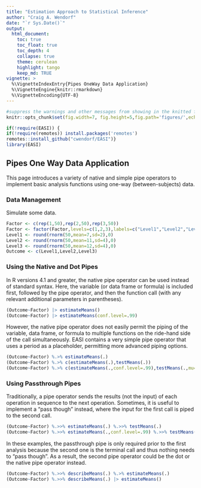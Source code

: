 ```yaml
---
title: "Estimation Approach to Statistical Inference"
author: "Craig A. Wendorf"
date: "`r Sys.Date()`"
output:
  html_document:
    toc: true
    toc_float: true
    toc_depth: 4
    collapse: true
    theme: cerulean
    highlight: tango
    keep_md: TRUE
vignette: >
  %\VignetteIndexEntry{Pipes OneWay Data Application}
  %\VignetteEngine{knitr::rmarkdown}
  %\VignetteEncoding{UTF-8}
---
```


```r
#suppress the warnings and other messages from showing in the knitted file.
knitr::opts_chunk$set(fig.width=7, fig.height=5,fig.path='figures/',echo=TRUE,warning=FALSE,message=FALSE)
```

```r
if(!require(EASI)) {
if(!require(remotes)) install.packages('remotes')
remotes::install_github("cwendorf/EASI")}
library(EASI)
```

## Pipes One Way Data Application

This page introduces a variety of native and simple pipe operators to implement basic analysis functions using one-way (between-subjects) data.

### Data Management

Simulate some data.
```r
Factor <- c(rep(1,50),rep(2,50),rep(3,50))
Factor <- factor(Factor,levels=c(1,2,3),labels=c("Level1","Level2","Level3"))
Level1 <- round(rnorm(50,mean=7,sd=2),0)
Level2 <- round(rnorm(50,mean=11,sd=4),0)
Level3 <- round(rnorm(50,mean=12,sd=4),0)
Outcome <- c(Level1,Level2,Level3)
```

### Using the Native and Dot Pipes

In R versions 4.1 and greater, the native pipe operator can be used instead of standard syntax. Here, the variable (or data frame or formula) is included first, followed by the pipe operator, and then the function call (with any relevant additional parameters in parentheses). 
```r
(Outcome~Factor) |> estimateMeans()
(Outcome~Factor) |> estimateMeans(conf.level=.99)
```

However, the native pipe operator does not easily permit the piping of the variable, data frame, or formula to multiple functions on the ride-hand side of the call simultaneously. EASI contains a very simple pipe operator that uses a period as a placeholder, permitting more advanced piping options.
```r
(Outcome~Factor) %.>% estimateMeans(.)
(Outcome~Factor) %.>% c(estimateMeans(.),testMeans(.))
(Outcome~Factor) %.>% c(estimateMeans(.,conf.level=.99),testMeans(.,mu=5))
```

### Using Passthrough Pipes

Traditionally, a pipe operator sends the results (not the input) of each operation in sequence to the next operation. Sometimes, it is useful to implement a "pass though" instead, where the input for the first call is piped to the second call.
```r
(Outcome~Factor) %.>>% estimateMeans(.) %.>>% testMeans(.)
(Outcome~Factor) %.>>% estimateMeans(.,conf.level=.99) %.>>% testMeans(.,mu=5)
```

In these examples, the passthrough pipe is only required prior to the first analysis because the second one is the terminal call and thus nothing needs to "pass though". As a result, the second pipe operator could be the dot or the native pipe operator instead.
```r
(Outcome~Factor) %.>>% describeMeans(.) %.>% estimateMeans(.)
(Outcome~Factor) %.>>% describeMeans(.) |> estimateMeans()
```
